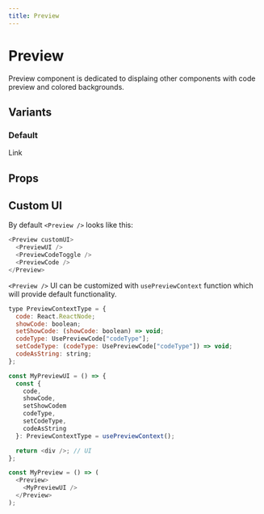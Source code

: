 ```yaml
---
title: Preview
---
```



# Preview

Preview component is dedicated to displaing other components with code preview and colored backgrounds.

## Variants

### Default

<Preview><Link href="#">Link</Link></Preview>

## Props

<Props component={Preview} />

## Custom UI

By default `<Preview />` looks like this:

```js
<Preview customUI>
  <PreviewUI />
  <PreviewCodeToggle />
  <PreviewCode />
</Preview>
```

`<Preview />` UI can be customized with `usePreviewContext` function which will provide default functionality.

```js
type PreviewContextType = {
  code: React.ReactNode;
  showCode: boolean;
  setShowCode: (showCode: boolean) => void;
  codeType: UsePreviewCode["codeType"];
  setCodeType: (codeType: UsePreviewCode["codeType"]) => void;
  codeAsString: string;
};

const MyPreviewUI = () => {
  const { 
    code,
    showCode,
    setShowCodem
    codeType,
    setCodeType,
    codeAsString
  }: PreviewContextType = usePreviewContext();

  return <div />; // UI
};

const MyPreview = () => (
  <Preview>
    <MyPreviewUI />
  </Preview>
);
```
